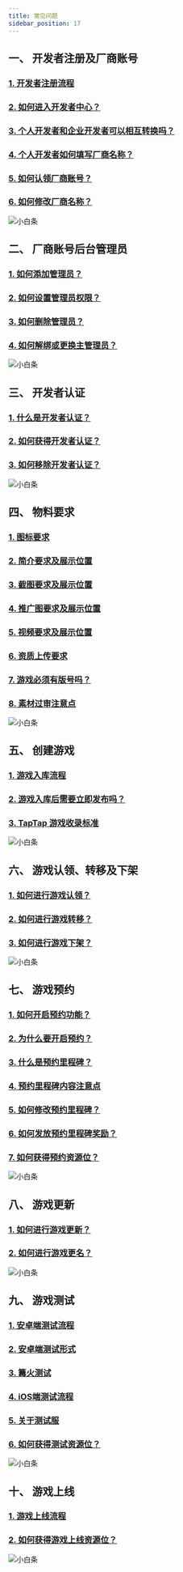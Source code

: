 ```yaml
---
title: 常见问题
sidebar_position: 17
---
```


## **一、 开发者注册及厂商账号**  

### [<FaqLink>1. 开发者注册流程</FaqLink>](/store/store-register/)  
### [<FaqLink>2. 如何进入开发者中心？</FaqLink>](/store/store-register#后台入口)  
### [<FaqLink>3. 个人开发者和企业开发者可以相互转换吗？</FaqLink>](/store/store-register#个人开发者与企业开发者有什么区别可以互相转换吗)  
### [<FaqLink>4. 个人开发者如何填写厂商名称？</FaqLink>](/store/store-register#个人开发者没有公司如何填写厂商名称)  
### [<FaqLink>5. 如何认领厂商账号？</FaqLink>](/store/store-register#厂商名称已存在如何进行厂商账号认领)  
### [<FaqLink>6. 如何修改厂商名称？</FaqLink>](/store/store-register#如何修改厂商名称)  
![小白条](https://img.tapimg.com/market/images/c53d78b9b120276b53f82aebb0d01537.png)  


## **二、 厂商账号后台管理员**  

### [<FaqLink>1. 如何添加管理员？</FaqLink>](/store/store-admin/)  
### [<FaqLink>2. 如何设置管理员权限？</FaqLink>](/store/store-admin#管理角色配置)  
### [<FaqLink>3. 如何删除管理员？</FaqLink>](/store/store-admin#删除游戏成员)  
### [<FaqLink>4. 如何解绑或更换主管理员？</FaqLink>](/store/store-admin#主管理员可以解绑吗可以设置新的主管理员吗)  
![小白条](https://img.tapimg.com/market/images/c53d78b9b120276b53f82aebb0d01537.png)  


## **三、 开发者认证**  

### [<FaqLink>1. 什么是开发者认证？</FaqLink>](/store/store-auth/)  
### [<FaqLink>2. 如何获得开发者认证？</FaqLink>](/store/store-auth#如何获得开发者认证)  
### [<FaqLink>3. 如何移除开发者认证？</FaqLink>](/store/store-auth#如何移除开发者认证)  
![小白条](https://img.tapimg.com/market/images/c53d78b9b120276b53f82aebb0d01537.png)  


## **四、 物料要求**  

### [<FaqLink>1. 图标要求</FaqLink>](/store/store-material/)  
### [<FaqLink>2. 简介要求及展示位置</FaqLink>](/store/store-material#简介)  
### [<FaqLink>3. 截图要求及展示位置</FaqLink>](/store/store-material#视频及截图)  
### [<FaqLink>4. 推广图要求及展示位置</FaqLink>](/store/store-material#推广图)  
### [<FaqLink>5. 视频要求及展示位置</FaqLink>](/store/store-material#视频)  
### [<FaqLink>6. 资质上传要求</FaqLink>](/store/store-material#资质)  
### [<FaqLink>7. 游戏必须有版号吗？</FaqLink>](/store/store-material#游戏必须有版号吗)  
### [<FaqLink>8. 素材过审注意点</FaqLink>](/store/store-material#素材过审有哪些注意点)  
![小白条](https://img.tapimg.com/market/images/c53d78b9b120276b53f82aebb0d01537.png)  


## **五、 创建游戏**  

### [<FaqLink>1. 游戏入库流程</FaqLink>](/store/store-creategame/)  
### [<FaqLink>2. 游戏入库后需要立即发布吗？</FaqLink>](/store/store-creategame#创建游戏审核通过后可暂不发布游戏吗)  
### [<FaqLink>3. TapTap 游戏收录标准</FaqLink>](/store/store-creategame#taptap-是所有的游戏都收录吗)  
![小白条](https://img.tapimg.com/market/images/c53d78b9b120276b53f82aebb0d01537.png)  


## **六、 游戏认领、转移及下架**  

### [<FaqLink>1. 如何进行游戏认领？</FaqLink>](/store/store-creategame#我的游戏已经被-taptap-收录可以进行游戏认领吗)  
### [<FaqLink>2. 如何进行游戏转移？</FaqLink>](/store/store-creategame#游戏主体可以进行转移吗)  
### [<FaqLink>3. 如何进行游戏下架？</FaqLink>](/store/store-creategame#如何进行游戏下架)  
![小白条](https://img.tapimg.com/market/images/c53d78b9b120276b53f82aebb0d01537.png)  

## **七、 游戏预约**  

### [<FaqLink>1. 如何开启预约功能？</FaqLink>](/store/store-order/)  
### [<FaqLink>2. 为什么要开启预约？</FaqLink>](/store/store-order#为什么要开放游戏预约)  
### [<FaqLink>3. 什么是预约里程碑？</FaqLink>](/store/store-order#预约里程碑)  
### [<FaqLink>4. 预约里程碑内容注意点</FaqLink>](/store/store-order#预约里程碑内容有限制吗)  
### [<FaqLink>5. 如何修改预约里程碑？</FaqLink>](/store/store-order#预约里程碑可以修改吗)  
### [<FaqLink>6. 如何发放预约里程碑奖励？</FaqLink>](/store/store-order#如何向玩家发放预约里程碑奖励)  
### [<FaqLink>7. 如何获得预约资源位？</FaqLink>](/store/store-order#游戏预约资源位)  
![小白条](https://img.tapimg.com/market/images/c53d78b9b120276b53f82aebb0d01537.png)  


## **八、 游戏更新**  

### [<FaqLink>1. 如何进行游戏更新？</FaqLink>](/store/store-update/)  
### [<FaqLink>2. 如何进行游戏更名？</FaqLink>](/store/store-update#游戏名称可以修改吗)  
![小白条](https://img.tapimg.com/market/images/c53d78b9b120276b53f82aebb0d01537.png)  


## **九、 游戏测试**  

### [<FaqLink>1. 安卓端测试流程</FaqLink>](/store/store-test/)  
### [<FaqLink>2. 安卓端测试形式</FaqLink>](/store/store-test#安卓端测试形式)  
### [<FaqLink>3. 篝火测试</FaqLink>](/store/campfire/)  
### [<FaqLink>4. iOS端测试流程</FaqLink>](/store/store-test#ios-端测试)  
### [<FaqLink>5. 关于测试服</FaqLink>](/store/store-test#什么是测试服测试服有什么优点如何创建测试服)  
### [<FaqLink>6. 如何获得测试资源位？</FaqLink>](/store/store-test#测试资源)  
![小白条](https://img.tapimg.com/market/images/c53d78b9b120276b53f82aebb0d01537.png)  


## **十、 游戏上线**  

### [<FaqLink>1. 游戏上线流程</FaqLink>](/store/store-release/)  
### [<FaqLink>2. 如何获得游戏上线资源位？</FaqLink>](/store/store-release#首发资源)  
![小白条](https://img.tapimg.com/market/images/c53d78b9b120276b53f82aebb0d01537.png)  
